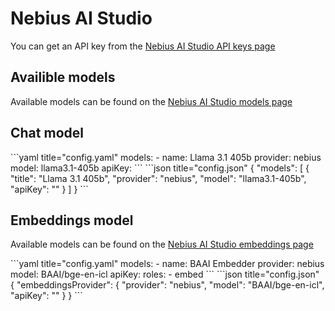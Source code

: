 
# Nebius AI Studio

You can get an API key from the [Nebius AI Studio API keys page](https://studio.nebius.ai/settings/api-keys)

## Availible models

Available models can be found on the [Nebius AI Studio models page](https://studio.nebius.ai/models/text2text)

## Chat model

<Tabs groupId="config-example">
  <TabItem value="yaml" label="YAML">
  ```yaml title="config.yaml"
  models:
    - name: Llama 3.1 405b
      provider: nebius
      model: llama3.1-405b
      apiKey: <YOUR_NEBIUS_API_KEY>
  ```
  </TabItem>
  <TabItem value="json" label="JSON">
  ```json title="config.json"
  {
    "models": [
      {
        "title": "Llama 3.1 405b",
        "provider": "nebius",
        "model": "llama3.1-405b",
        "apiKey": "<YOUR_NEBIUS_API_KEY>"
      }
    ]
  }
  ```
  </TabItem>
</Tabs>

## Embeddings model

Available models can be found on the [Nebius AI Studio embeddings page](https://studio.nebius.ai/models/embedding)

<Tabs groupId="config-example">
  <TabItem value="yaml" label="YAML">
  ```yaml title="config.yaml"
  models:
    - name: BAAI Embedder
      provider: nebius
      model: BAAI/bge-en-icl
      apiKey: <YOUR_NEBIUS_API_KEY>
      roles:
        - embed
  ```
  </TabItem>
  <TabItem value="json" label="JSON">
  ```json title="config.json"
  {
    "embeddingsProvider": {
      "provider": "nebius",
      "model": "BAAI/bge-en-icl",
      "apiKey": "<YOUR_NEBIUS_API_KEY>"
    }
  }
  ```
  </TabItem>
</Tabs>

